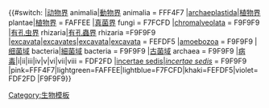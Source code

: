 <includeonly>{{#switch:{{lc:{{{1}}}}}
|[[动物界]] animalia|[[動物界]] animalia = FFF4F7 <!--pink-->
|[[archaeplastida]]|[[植物界]] plantae|[[植物界]] = FAFFEE <!--lightgreen-->
|[[真菌界]] fungi = F7FCFD <!--lightblue-->
|[[chromalveolata]] = F9F9F9
|[[有孔虫界]] rhizaria|[[有孔蟲界]] rhizaria =F9F9F9
|[[excavata]]|[[excavates]]|[[excavate|excavata]]|[[excavates|excavata]] = FEFDF5 <!-- Khaki-->
|[[amoebozoa]] = F9F9F9
|[[细菌域]] bacteria|[[細菌域]] bacteria = F9F9F9
|[[古菌域]] archaea = F9F9F9
|[[病毒]]|i|ii|iii|iv|v|vi|vii|viii = FDF2FD
|[[incertae sedis]]|''[[incertae sedis]]'' = F9F9F9
|pink=FFF4F7|lightgreen=FAFFEE|lightblue=F7FCFD|khaki=FEFDF5|violet=FDF2FD
|F9F9F9}}</includeonly><noinclude>
[[Category:生物模板]]</noinclude>